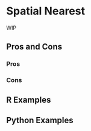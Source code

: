 # Spatial Nearest {#sec-spatial-nearest}

WIP

## Pros and Cons

### Pros

### Cons

## R Examples

## Python Examples

